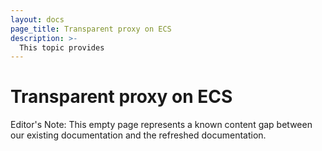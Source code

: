 ```yaml
---
layout: docs
page_title: Transparent proxy on ECS
description: >-
  This topic provides 
---
```


# Transparent proxy on ECS

Editor's Note: This empty page represents a known content gap between our existing documentation and the refreshed documentation.